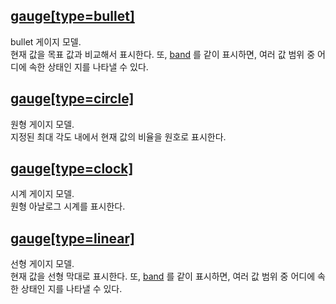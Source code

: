 ## [gauge[type=bullet]](./gauge/bullet)
bullet 게이지 모델.<br/>
현재 값을 목표 값과 비교해서 표시한다.
또, [band](#band) 를 같이 표시하면, 여러 값 범위 중 어디에 속한 상태인 지를 나타낼 수 있다.
## [gauge[type=circle]](./gauge/circle)
원형 게이지 모델.<br/>
지정된 최대 각도 내에서 현재 값의 비율을 원호로 표시한다.
## [gauge[type=clock]](./gauge/clock)
시계 게이지 모델.<br/>
원형 아날로그 시계를 표시한다.
## [gauge[type=linear]](./gauge/linear)
선형 게이지 모델.<br/>
현재 값을 선형 막대로 표시한다.
또, [band](#band) 를 같이 표시하면, 여러 값 범위 중 어디에 속한 상태인 지를 나타낼 수 있다.
